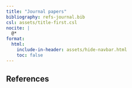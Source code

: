 ```yaml
---
title: "Journal papers"
bibliography: refs-journal.bib
csl: assets/title-first.csl
nocite: |
  @*
format:
  html:
    include-in-header: assets/hide-navbar.html
    toc: false
---
```


## References {- #refs}
